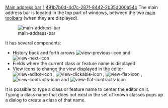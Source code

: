 [[Property:title|Main address bar]]
[[Property:weight|1]]
[[Property:uuid|491b7b6d-4d7c-287f-8442-2b35d000a54b]]
The main address bar is located in the top part of windows, between the two [[Main toolbars|main toolbars]]  (when they are displayed). 

[[Image:main-address-bar]]  

It has several components:
* History back and forth arrows  [[Image:view-previous-icon]]  and  [[Image:view-next-icon]]  
* Fields where the current class or feature name is displayed
* View icons to change the view displayed in the editor  [[Image:view-editor-icon]] ,  [[Image:view-clickable-icon]] ,  [[Image:view-flat-icon]] ,  [[Image:view-contracts-icon]]  and  [[Image:view-flat-contracts-icon]]  

It is possible to type a class or feature name to center the editor on it. Typing a class name that does not exist in the set of known classes pops up a dialog to create a class of that name.

{{tip|Wildcards (* and ?) are available in these fields. }}

{{tip|The history is also accessible in the '''View/Go to''' menu. }}




